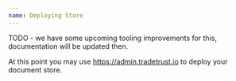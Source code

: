 ```yaml
---
name: Deploying Store
---
```


TODO - we have some upcoming tooling improvements for this, documentation will be updated then.

At this point you may use https://admin.tradetrust.io to deploy your document store.